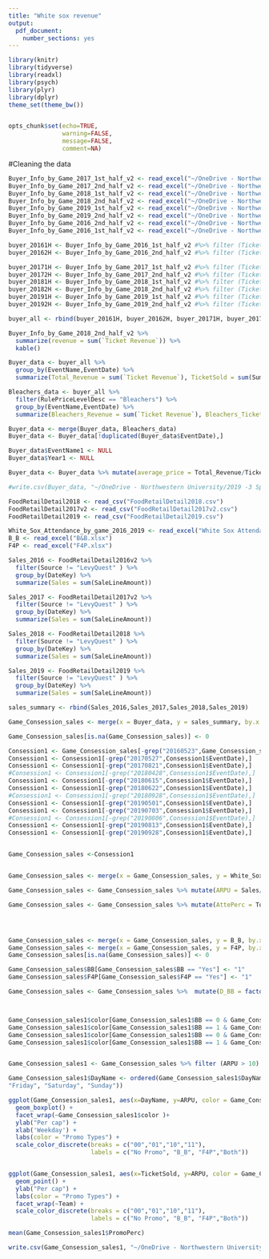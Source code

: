 ```yaml
---
title: "White sox revenue"
output:
  pdf_document:
    number_sections: yes
---
```


```r

library(knitr)                 
library(tidyverse)             
library(readxl)                
library(psych)  
library(plyr)
library(dplyr)
theme_set(theme_bw())          


opts_chunk$set(echo=TRUE,      
               warning=FALSE, 
               message=FALSE,  
               comment=NA)     
```


#Cleaning the data
```r

Buyer_Info_by_Game_2017_1st_half_v2 <- read_excel("~/OneDrive - Northwestern University/2019 -3 Spring Quarter/MECN 615 Analytical Consulting Lab/White Sox/Buyer info/Buyer Info by Game- 2017 1st half v2.xlsx")
Buyer_Info_by_Game_2017_2nd_half_v2 <- read_excel("~/OneDrive - Northwestern University/2019 -3 Spring Quarter/MECN 615 Analytical Consulting Lab/White Sox/Buyer info/Buyer Info by Game- 2017 2nd half v2.xlsx")
Buyer_Info_by_Game_2018_1st_half_v2 <- read_excel("~/OneDrive - Northwestern University/2019 -3 Spring Quarter/MECN 615 Analytical Consulting Lab/White Sox/Buyer info/Buyer Info by Game- 2018 1st half v2.xlsx")
Buyer_Info_by_Game_2018_2nd_half_v2 <- read_excel("~/OneDrive - Northwestern University/2019 -3 Spring Quarter/MECN 615 Analytical Consulting Lab/White Sox/Buyer info/Buyer Info by Game- 2018 2nd half v2.xlsx")
Buyer_Info_by_Game_2019_1st_half_v2 <- read_excel("~/OneDrive - Northwestern University/2019 -3 Spring Quarter/MECN 615 Analytical Consulting Lab/White Sox/Buyer info/Buyer Info by Game- 2019 1st half v2.xlsx")
Buyer_Info_by_Game_2019_2nd_half_v2 <- read_excel("~/OneDrive - Northwestern University/2019 -3 Spring Quarter/MECN 615 Analytical Consulting Lab/White Sox/Buyer info/Buyer Info by Game- 2019 2nd half v2.xlsx")
Buyer_Info_by_Game_2016_2nd_half_v2 <- read_excel("~/OneDrive - Northwestern University/2019 -3 Spring Quarter/MECN 615 Analytical Consulting Lab/White Sox/Buyer info/Buyer Info by Game- 2016 2nd half v2.xlsx")
Buyer_Info_by_Game_2016_1st_half_v2 <- read_excel("~/OneDrive - Northwestern University/2019 -3 Spring Quarter/MECN 615 Analytical Consulting Lab/White Sox/Buyer info/Buyer Info by Game- 2016 1st half v2.xlsx")

buyer_20161H <- Buyer_Info_by_Game_2016_1st_half_v2 #%>% filter (TicketingCategory=="Individual") %>% mutate(Year = "2016")
buyer_20162H <- Buyer_Info_by_Game_2016_2nd_half_v2 #%>% filter (TicketingCategory=="Individual") %>% mutate(Year = "2016")

buyer_20171H <- Buyer_Info_by_Game_2017_1st_half_v2 #%>% filter (TicketingCategory=="Individual") %>% mutate(Year = "2017")
buyer_20172H <- Buyer_Info_by_Game_2017_2nd_half_v2 #%>% filter (TicketingCategory=="Individual") %>% mutate(Year = "2017")
buyer_20181H <- Buyer_Info_by_Game_2018_1st_half_v2 #%>% filter (TicketingCategory=="Individual") %>% mutate(Year = "2018")
buyer_20182H <- Buyer_Info_by_Game_2018_2nd_half_v2 #%>% filter (TicketingCategory=="Individual") %>% mutate(Year = "2018")
buyer_20191H <- Buyer_Info_by_Game_2019_1st_half_v2 #%>% filter (TicketingCategory=="Individual") %>% mutate(Year = "2019")
buyer_20192H <- Buyer_Info_by_Game_2019_2nd_half_v2 #%>% filter (TicketingCategory=="Individual") %>% mutate(Year = "2019")

buyer_all <- rbind(buyer_20161H, buyer_20162H, buyer_20171H, buyer_20172H,buyer_20181H, buyer_20182H,buyer_20191H,buyer_20192H) %>% mutate(EventDate = str_remove(EventDate,"-"), EventDate =str_remove(EventDate,"-") )

Buyer_Info_by_Game_2018_2nd_half_v2 %>%
  summarize(revenue = sum(`Ticket Revenue`)) %>%
  kable()

```


```r


Buyer_data <- buyer_all %>% 
  group_by(EventName,EventDate) %>%
  summarize(Total_Revenue = sum(`Ticket Revenue`), TicketSold = sum(SumOfSold))

Bleachers_data <- buyer_all %>% 
  filter(RulePriceLevelDesc == "Bleachers") %>%
  group_by(EventName,EventDate) %>%
  summarize(Bleachers_Revenue = sum(`Ticket Revenue`), Bleachers_TicketSold = sum(SumOfSold)) 

Buyer_data <- merge(Buyer_data, Bleachers_data) 
Buyer_data <- Buyer_data[!duplicated(Buyer_data$EventDate),]

Buyer_data$EventName1 <- NULL
Buyer_data$Year1 <- NULL

Buyer_data <- Buyer_data %>% mutate(average_price = Total_Revenue/TicketSold, bleachers_price = Bleachers_Revenue/Bleachers_TicketSold, bleachers_tick_perc = Bleachers_TicketSold/TicketSold, bleachers_rev_perc = Bleachers_Revenue/Total_Revenue )

#write.csv(Buyer_data, "~/OneDrive - Northwestern University/2019 -3 Spring Quarter/MECN 615 Analytical Consulting Lab/White Sox/Buyer info/Buyer_data.csv")


```


```r
FoodRetailDetail2018 <- read_csv("FoodRetailDetail2018.csv")
FoodRetailDetail2017v2 <- read_csv("FoodRetailDetail2017v2.csv")
FoodRetailDetail2019 <- read_csv("FoodRetailDetail2019.csv")

White_Sox_Attendance_by_game_2016_2019 <- read_excel("White Sox Attendance by game 2016-2019.xlsx")
B_B <- read_excel("B&B.xlsx")
F4P <- read_excel("F4P.xlsx")

Sales_2016 <- FoodRetailDetail2016v2 %>% 
  filter(Source != "LevyQuest" ) %>%
  group_by(DateKey) %>%
  summarize(Sales = sum(SaleLineAmount))

Sales_2017 <- FoodRetailDetail2017v2 %>% 
  filter(Source != "LevyQuest" ) %>%
  group_by(DateKey) %>%
  summarize(Sales = sum(SaleLineAmount))

Sales_2018 <- FoodRetailDetail2018 %>% 
  filter(Source != "LevyQuest" ) %>%
  group_by(DateKey) %>%
  summarize(Sales = sum(SaleLineAmount))

Sales_2019 <- FoodRetailDetail2019 %>% 
  filter(Source != "LevyQuest" ) %>%
  group_by(DateKey) %>%
  summarize(Sales = sum(SaleLineAmount))

sales_summary <- rbind(Sales_2016,Sales_2017,Sales_2018,Sales_2019)

Game_Consession_sales <- merge(x = Buyer_data, y = sales_summary, by.x = "EventDate", by.y="DateKey", all.x=TRUE)

Game_Consession_sales[is.na(Game_Consession_sales)] <- 0

Consession1 <- Game_Consession_sales[-grep("20160523",Game_Consession_sales$EventDate),]
Consession1 <- Consession1[-grep("20170527",Consession1$EventDate),]
Consession1 <- Consession1[-grep("20170821",Consession1$EventDate),]
#Consession1 <- Consession1[-grep("20180428",Consession1$EventDate),]
Consession1 <- Consession1[-grep("20180615",Consession1$EventDate),]
Consession1 <- Consession1[-grep("20180622",Consession1$EventDate),]
#Consession1 <- Consession1[-grep("20180928",Consession1$EventDate),]
Consession1 <- Consession1[-grep("20190501",Consession1$EventDate),]
Consession1 <- Consession1[-grep("20190703",Consession1$EventDate),]
#Consession1 <- Consession1[-grep("20190806",Consession1$EventDate),]
Consession1 <- Consession1[-grep("20190813",Consession1$EventDate),]
Consession1 <- Consession1[-grep("20190928",Consession1$EventDate),]


Game_Consession_sales <-Consession1


Game_Consession_sales <- merge(x = Game_Consession_sales, y = White_Sox_Attendance_by_game_2016_2019, by.x = "EventDate", by.y="EventDateKey", all.x=TRUE)

Game_Consession_sales <- Game_Consession_sales %>% mutate(ARPU = Sales/TotalScans)

Game_Consession_sales <- Game_Consession_sales %>% mutate(AttePerc = TotalScans/PaidIssued, TicketVali = TicketSold/PaidIssued, mergekey = paste(EventName.x, Season))




Game_Consession_sales <- merge(x = Game_Consession_sales, y = B_B, by.x = "mergekey", by.y="BB_EventKey", all.x=TRUE)
Game_Consession_sales <- merge(x = Game_Consession_sales, y = F4P, by.x = "mergekey", by.y="F4P_EventKey", all.x=TRUE)
Game_Consession_sales[is.na(Game_Consession_sales)] <- 0

Game_Consession_sales$BB[Game_Consession_sales$BB == "Yes"] <- "1"
Game_Consession_sales$F4P[Game_Consession_sales$F4P == "Yes"] <- "1"

Game_Consession_sales <- Game_Consession_sales %>%  mutate(D_BB = factor(BB), D_F4P = factor(F4P), PromoSold = BB_sold+F4P_sold, PromoPerc = PromoSold/PaidIssued)




```



```r


Game_Consession_sales1$color[Game_Consession_sales1$BB == 0 & Game_Consession_sales1$F4P == 0] = "00"
Game_Consession_sales1$color[Game_Consession_sales1$BB == 1 & Game_Consession_sales1$F4P == 0] = "01"
Game_Consession_sales1$color[Game_Consession_sales1$BB == 0 & Game_Consession_sales1$F4P == 1] = "10"
Game_Consession_sales1$color[Game_Consession_sales1$BB == 1 & Game_Consession_sales1$F4P == 1] = "11"


Game_Consession_sales1 <- Game_Consession_sales %>% filter (ARPU > 10)

Game_Consession_sales1$DayName <- ordered(Game_Consession_sales1$DayName, levels=c("Monday", "Tuesday", "Wednesday", "Thursday", 
"Friday", "Saturday", "Sunday"))

ggplot(Game_Consession_sales1, aes(x=DayName, y=ARPU, color = Game_Consession_sales1$color)) + geom_point() + 
  geom_boxplot() +
  facet_wrap(~Game_Consession_sales1$color )+
  ylab("Per cap") +
  xlab('Weekday') +
  labs(color = "Promo Types") +
  scale_color_discrete(breaks = c("00","01","10","11"),
                       labels = c("No Promo", "B_B", "F4P","Both"))


ggplot(Game_Consession_sales1, aes(x=TicketSold, y=ARPU, color = Game_Consession_sales1$color)) + 
  geom_point() +
  ylab("Per cap") +
  labs(color = "Promo Types") +
  facet_wrap(~Team) +
  scale_color_discrete(breaks = c("00","01","10","11"),
                       labels = c("No Promo", "B_B", "F4P","Both"))

mean(Game_Consession_sales1$PromoPerc)

write.csv(Game_Consession_sales1, "~/OneDrive - Northwestern University/2019 -3 Spring Quarter/MECN 615 Analytical Consulting Lab/White Sox/Buyer info/Consolidated_data.csv")

```


